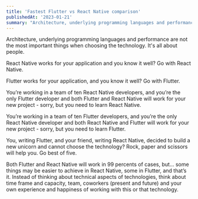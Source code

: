 ```yaml
---
title: 'Fastest Flutter vs React Native comparison'
publishedAt: '2023-01-21'
summary: "Architecture, underlying programming languages and performance are not the most important things when choosing the technology. It's all about people."
---
```


<Callout emoji="💡">
  Architecture, underlying programming languages and performance are not the most important things when choosing the technology. It's all about people.
</Callout>

React Native works for your application and you know it well? Go with React Native.

Flutter works for your application, and you know it well? Go with Flutter.

You’re working in a team of ten React Native developers, and you’re the only Flutter developer and both Flutter and React Native will work for your new project - sorry, but you need to learn React Native.

You’re working in a team of ten Flutter developers, and you’re the only React Native developer and both React Native and Flutter will work for your new project - sorry, but you need to learn Flutter.

You, writing Flutter, and your friend, writing React Native, decided to build a new unicorn and cannot choose the technology? Rock, paper and scissors will help you. Go best of five.

Both Flutter and React Native will work in 99 percents of cases, but… some things may be easier to achieve in React Native, some in Flutter, and that’s it. Instead of thinking about technical aspects of technologies, think about time frame and capacity, team, coworkers (present and future) and your own experience and happiness of working with this or that technology.